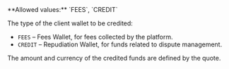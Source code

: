 <ParamField body="CreditedWalletType" type="string" required>     
**Allowed values:** `FEES`, `CREDIT` 

The type of the client wallet to be credited:
- `FEES` – Fees Wallet, for fees collected by the platform.
- `CREDIT` – Repudiation Wallet, for funds related to dispute management.

The amount and currency of the credited funds are defined by the quote.
</ParamField>